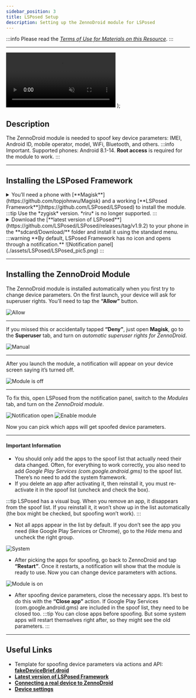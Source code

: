 ```yaml
---
sidebar_position: 3
title: LSPosed Setup
description: Setting up the ZennoDroid module for LSPosed
---
```


:::info Please read the [*Terms of Use for Materials on this Resource*](../Disclaimer).
:::
_______________________________________________
  <video controls playsInline muted preload="auto" className='docsVideo'>
    <source src={source} type="video/mp4" />
</video>
);

## Description
The ZennoDroid module is needed to spoof key device parameters: IMEI, Android ID, mobile operator, model, WiFi, Bluetooth, and others.
:::info Important.
Supported phones: Android 8.1-14. **Root access** is required for the module to work.
:::
_________________
## Installing the LSPosed Framework

<details>
<summary>You’ll need a phone with [**Magisk**](https://github.com/topjohnwu/Magisk) and a working [**LSPosed Framework**](https://github.com/LSPosed/LSPosed) to install the module.</summary>  

 ![Magisk](./assets/LSPosed/LSPosed_pic1.png) ![zygisk](./assets/LSPosed/LSPosed_pic2.png)
</details>
:::tip Use the *zygisk* version. *riru* is no longer supported.
:::
<details>
<summary>Download the [**latest version of LSPosed**](https://github.com/LSPosed/LSPosed/releases/tag/v1.9.2) to your phone in the **sdcard/Download/** folder and install it using the standard menu.</summary>  

![Select from storage](./assets/LSPosed/LSPosed_pic3.png) ![LSposed](./assets/LSPosed/LSPosed_pic4.png)
</details>
:::warning **By default, LSPosed Framework has no icon and opens through a notification.**
![Notification panel](./assets/LSPosed/LSPosed_pic5.png)
:::

_________________
## Installing the ZennoDroid Module
The ZennoDroid module is installed automatically when you first try to change device parameters.
On the first launch, your device will ask for superuser rights.
You’ll need to tap the **“Allow”** button.

![Allow](./assets/LSPosed/LSPosed_pic6.png)
_________________
If you missed this or accidentally tapped **“Deny”**, just open **Magisk**, go to the **Superuser** tab, and turn on *automatic superuser rights for ZennoDroid*.

![Manual](./assets/LSPosed/LSPosed_pic7.png)
_________________
After you launch the module, a notification will appear on your device screen saying it’s turned off.

![Module is off](./assets/LSPosed/LSPosed_pic8.png)
_________________
To fix this, open LSPosed from the notification panel, switch to the *Modules* tab, and turn on the *ZennoDroid module*.

 ![Notification open](./assets/LSPosed/LSPosed_pic9.png) ![Enable module](./assets/LSPosed/LSPosed_pic10.png)

Now you can pick which apps will get spoofed device parameters.
_________________
#### Important Information
- You should only add the apps to the spoof list that actually need their data changed. Often, for everything to work correctly, you also need to add *Google Play Services (com.google.android.gms)* to the spoof list. There’s no need to add the system framework.
- If you delete an app after activating it, then reinstall it, you must re-activate it in the spoof list (uncheck and check the box).

:::tip LSPosed has a visual bug.
When you remove an app, it disappears from the spoof list. If you reinstall it, it won’t show up in the list automatically (the box might be checked, but spoofing won’t work).
:::

- Not all apps appear in the list by default. If you don’t see the app you need (like Google Play Services or Chrome), go to the *Hide* menu and uncheck the right group.

![System](./assets/LSPosed/LSPosed_pic11.png)

- After picking the apps for spoofing, go back to ZennoDroid and tap **“Restart”**. Once it restarts, a notification will show that the module is ready to use. Now you can change device parameters with actions.

![Module is on](./assets/LSPosed/LSPosed_pic12.png)
- After spoofing device parameters, close the necessary apps. It’s best to do this with the **“Close app”** action. If Google Play Services (com.google.android.gms) are included in the spoof list, they need to be closed too.
:::tip You can close apps before spoofing.
But some system apps will restart themselves right after, so they might see the old parameters.
:::
_________________
## Useful Links
- Template for spoofing device parameters via actions and API: [**fakeDeviceBrief.droid**](https://www.dropbox.com/scl/fi/xkyhg4e72l9su4xvqsdn9/fakeDeviceBrief.droid?rlkey=583ltzuficlyh0kxrma83qodb&dl=0)
- [**Latest version of LSPosed Framework**](https://github.com/LSPosed/LSPosed/releases/tag/v1.9.2)
- [**Connecting a real device to ZennoDroid**](./Connection)
- [**Device settings**](../Settings/Settings_for_Enterprise)